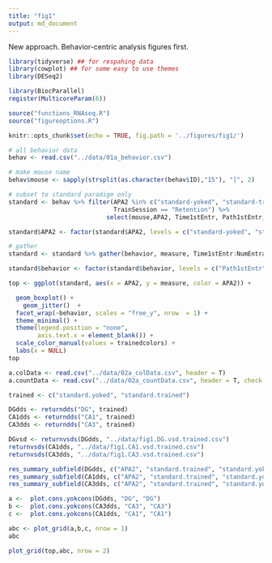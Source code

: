 ```yaml
---
title: "fig1"
output: md_document
---
```


New approach. Behavior-centric analysis figures first. 


```r
library(tidyverse) ## for respahing data
library(cowplot) ## for some easy to use themes
library(DESeq2)

library(BiocParallel)
register(MulticoreParam(6))

source("functions_RNAseq.R")
source("figureoptions.R")

knitr::opts_chunk$set(echo = TRUE, fig.path = '../figures/fig1/')
```

```r
# all behavior data
behav <- read.csv("../data/01a_behavior.csv") 

# make mouse name
behav$mouse <- sapply(strsplit(as.character(behav$ID),"15"), "[", 2)

# subset to standard paradigm only
standard <- behav %>% filter(APA2 %in% c("standard-yoked", "standard-trained"),
                             TrainSession == "Retention") %>% 
                           select(mouse,APA2, Time1stEntr, Path1stEntr, pTimeTarget, NumEntrances)

standard$APA2 <- factor(standard$APA2, levels = c("standard-yoked", "standard-trained"))

# gather
standard <- standard %>% gather(behavior, measure, Time1stEntr:NumEntrances)

standard$behavior <- factor(standard$behavior, levels = c("Path1stEntr", "Time1stEntr", "pTimeTarget", "NumEntrances"))

top <- ggplot(standard, aes(x = APA2, y = measure, color = APA2)) + 

  geom_boxplot() +
    geom_jitter()  + 
  facet_wrap(~behavior, scales = "free_y", nrow  = 1) + 
  theme_minimal() + 
  theme(legend.position = "none",
        axis.text.x = element_blank()) + 
  scale_color_manual(values = trainedcolors) +
  labs(x = NULL) 
top
```

```r
a.colData <- read.csv("../data/02a_colData.csv", header = T)
a.countData <- read.csv("../data/02a_countData.csv", header = T, check.names = F, row.names = 1)

trained <- c("standard.yoked", "standard.trained")

DGdds <- returndds("DG", trained) 
CA1dds <- returndds("CA1", trained) 
CA3dds <- returndds("CA3", trained) 

DGvsd <- returnvsds(DGdds, "../data/fig1.DG.vsd.trained.csv")
returnvsds(CA1dds, "../data/fig1.CA1.vsd.trained.csv")
returnvsds(CA3dds, "../data/fig1.CA3.vsd.trained.csv")

res_summary_subfield(DGdds, c("APA2", "standard.trained", "standard.yoked"))
res_summary_subfield(CA1dds, c("APA2", "standard.trained", "standard.yoked"))
res_summary_subfield(CA3dds, c("APA2", "standard.trained", "standard.yoked"))

a <-  plot.cons.yokcons(DGdds, "DG", "DG") 
b <-  plot.cons.yokcons(CA3dds, "CA3", "CA3") 
c <-  plot.cons.yokcons(CA1dds, "CA1", "CA1") 

abc <- plot_grid(a,b,c, nrow = 1)
abc
```


```r
plot_grid(top,abc, nrow = 2)
```